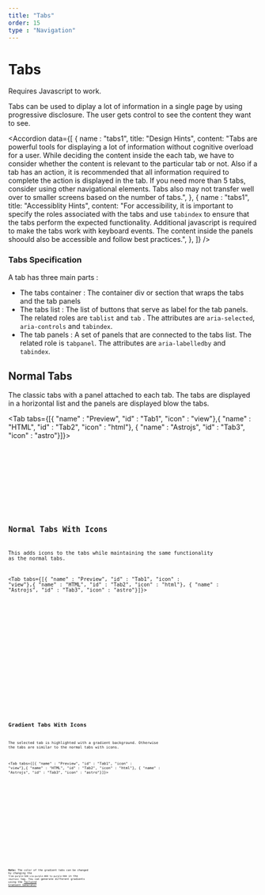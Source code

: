 ```yaml
---
title: "Tabs"
order: 15
type : "Navigation"
---
```



# Tabs

<Alert heading="Info">Requires Javascript to work.</Alert>

Tabs can be used to diplay a lot of information in a single page by using progressive disclosure. The user gets control to see the content they want to see.

<Accordion
  data={[
    { name : "tabs1", 
      title: "Design Hints",
      content:
        "Tabs are powerful tools for displaying a lot of information without cognitive overload for a user. While deciding the content inside the each tab, we have to consider whether the content is relevant to the particular tab or not. Also if a tab has an action, it is recommended that all information required to complete the action is displayed in the tab. If you need more than 5 tabs, consider using other navigational elements. Tabs also may not transfer well over to smaller screens based on the number of tabs.",
    },
    { name : "tabs1", 
      title: "Accessiblity Hints",
      content:
        "For accessibility, it is important to specify the roles associated with the tabs and use `tabindex` to ensure that the tabs perform the expected functionality. Additional javascript is required to make the tabs work with keyboard events. The content inside the panels shoould also be accessible and follow best practices.",
    },
  ]}
/>

### Tabs Specification

A tab has three main parts :

- The tabs container : The container  div or section that wraps the tabs and the tab panels
- The tabs list : The list of buttons that serve as label for the tab panels. The related roles are `tablist` and `tab` . The attributes are `aria-selected`, `aria-controls` and `tabindex`.
- The tab panels : A set of panels that are connected to the tabs list. The related role is `tabpanel`. The attributes are `aria-labelledby` and `tabindex`.

## Normal Tabs

The classic tabs with a panel attached to each tab. The tabs are displayed in a horizontal list and the panels are displayed blow the tabs.

<Tab tabs={[{ "name" : "Preview", "id" : "Tab1", "icon" : "view"},{ "name" : "HTML", "id" : "Tab2", "icon" : "html"}, { "name" : "Astrojs", "id" : "Tab3", "icon" : "astro"}]}>

<section
  id="Tab1-panel"
  role="tabpanel"
  data-role="tabpanel">
  <div class="p-2 ">
    <Tabs />
  </div>
</section>

<section id ="Tab2-panel" role="tabpanel" data-role="tabpanel">

<Code
  code={TabsCode}
  lang="html"
  wrap="true"
/>

</section>

<section id ="Tab3-panel" role="tabpanel" data-role="tabpanel">

<Code
  code={TabsAstroCode}
  lang="astro"
  title="Tabs.astro"
  wrap="true"
/>

</section>

</Tab>

## Normal Tabs With Icons

This adds icons to the tabs while maintaining the same functionality as the normal tabs.

<Tab tabs={[{ "name" : "Preview", "id" : "Tab1", "icon" : "view"},{ "name" : "HTML", "id" : "Tab2", "icon" : "html"}, { "name" : "Astrojs", "id" : "Tab3", "icon" : "astro"}]}>

<section
  id="Tab1-panel"
  role="tabpanel"
  data-role="tabpanel">
  <div class="p-2 ">
    <NormalTabsWithIcons />
  </div>
</section>

<section id ="Tab2-panel" role="tabpanel" data-role="tabpanel">

<Code
  code={NormalTabsWithIconsCode}
  lang="html"
  wrap="true"
/>

</section>

<section id ="Tab3-panel" role="tabpanel" data-role="tabpanel">

<Code
  code={NormalTabsWithIconsCodeAstro}
  lang="astro"
  title="Tabs.astro"
  wrap="true"
/>

</section>

</Tab>


## Gradient Tabs With Icons

The selected tab is highlighted with a gradient background. Otherwise the tabs are similar to the normal tabs with icons.

<Tab tabs={[{ "name" : "Preview", "id" : "Tab1", "icon" : "view"},{ "name" : "HTML", "id" : "Tab2", "icon" : "html"}, { "name" : "Astrojs", "id" : "Tab3", "icon" : "astro"}]}>

<section
  id="Tab1-panel"
  role="tabpanel"
  data-role="tabpanel">
  <div class="p-2 ">
    <GradientTabs />
  </div>
</section>

<section id ="Tab2-panel" role="tabpanel" data-role="tabpanel">

<Code
  code={GradientTabsCode}
  lang="html"
  wrap="true"
/>

</section>

<section id ="Tab3-panel" role="tabpanel" data-role="tabpanel">

<Code
  code={GradientTabsCodeAstro}
  lang="astro"
  title="Tabs.astro"
  wrap="true"
/>

</section>

</Tab>

**Note:** The color of the gradient tabs can be changed by changing the ```from-purple-500 via-purple-800 to-purple-900``` in the ```<button>``` tag. You can generate different gradients using the [Tailwind Gradient Generator](https://tailwindcomponents.com/gradient-generator/)